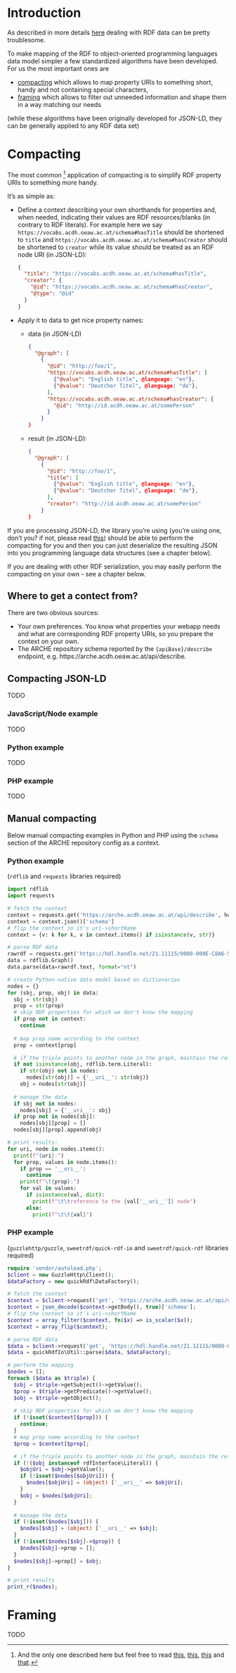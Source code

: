 # Introduction

As described in more details [here](rdf_basics.html) dealing with RDF data can be pretty troublesome.

To make mapping of the RDF to object-oriented programming languages data model simpler a few standardized algorithms have been developed.
For us the most important ones are

* [compacting](https://www.w3.org/TR/json-ld11-api/#compaction) which allows to map property URIs to something short, handy and not containing special characters,
* [framing](https://www.w3.org/TR/json-ld11-framing/) which allows to filter out unneeded information and shape them in a way matching our needs

(while these algorithms have been originally developed for JSON-LD, they can be generally applied to any RDF data set)

# Compacting

The most common ^[And the only one described here but feel free to read [this](https://www.w3.org/TR/json-ld11/#the-context), [this](https://www.w3.org/TR/json-ld11/#indexed-values), [this](https://www.w3.org/TR/json-ld11/#sets-and-lists) and [that](https://www.w3.org/TR/json-ld11/#nested-properties).] application of compacting is to simplify RDF property URIs to something more handy.

It's as simple as:

* Define a context describing your own shorthands for properties and, when needed, indicating their values are RDF resources/blanks (in contrary to RDF literals).
  For example here we say `https://vocabs.acdh.oeaw.ac.at/schema#hasTitle` should be shortened to `title` and `https://vocabs.acdh.oeaw.ac.at/schema#hasCreator` should be shortened to `creator` while its value should be treated as an RDF node URI (in JSON-LD):
  ```json
  {
    "title": "https://vocabs.acdh.oeaw.ac.at/schema#hasTitle",
    "creator": {
      "@id": "https://vocabs.acdh.oeaw.ac.at/schema#hasCreator",
      "@type": "@id"
    }
  }
  ```
* Apply it to data to get nice property names:
  * data (in JSON-LD)
    ```json
    {
      "@graph": [
        {
          "@id": "http://foo/1",
          "https://vocabs.acdh.oeaw.ac.at/schema#hasTitle": [
            {"@value": "English title", @language: "en"},
            {"@value": "Deutcher Titel", @language: "de"},
          ],
          "https://vocabs.acdh.oeaw.ac.at/schema#hasCreator": {
            "@id": "http://id.acdh.oeaw.ac.at/somePerson"
          }
        }
    }
    ```
  * result (in JSON-LD):
    ```json
    {
      "@graph": [
        {
          "@id": "http://foo/1",
          "title": [
            {"@value": "English title", @language: "en"},
            {"@value": "Deutcher Titel", @language: "de"},
          ],
          "creator": "http://id.acdh.oeaw.ac.at/somePerson"
        }
    }
    ```

If you are processing JSON-LD, the library you're using (you're using one, don't you? if not, please read [this](rdf_basics.html)) should be able to perform the compacting for you and then you can just deserialize the resulting JSON into you programming language data structures (see a chapter below).

If you are dealing with other RDF serialization, you may easily perform the compacting on your own - see a chapter below.

## Where to get a contect from?

There are two obvious sources:

* Your own preferences. You know what properties your webapp needs and what are corresponding RDF property URIs, so you prepare the context on your own.
* The ARCHE repository schema reported by the `{apiBase}/describe` endpoint, e.g. https://arche.acdh.oeaw.ac.at/api/describe.  

## Compacting JSON-LD

TODO

### JavaScript/Node example

TODO

### Python example

TODO

### PHP example

TODO

## Manual compacting

Below manual compacting examples in Python and PHP using the `schema` section of the ARCHE repository config as a context.

### Python example

(`rdflib` and `requests` libraries required)

```python
import rdflib
import requests

# fetch the context
context = requests.get('https://arche.acdh.oeaw.ac.at/api/describe', headers={'Accept': 'application/json'})
context = context.json()['schema']
# flip the context so it's uri->shortName
context = {v: k for k, v in context.items() if isinstance(v, str)}

# parse RDF data
rawrdf = requests.get('https://hdl.handle.net/21.11115/0000-000E-C8A6-5', headers={'Accept': 'application/n-triples'})
data = rdflib.Graph()
data.parse(data=rawrdf.text, format="nt")

# create Python-native data model based on dictionaries
nodes = {}
for (sbj, prop, obj) in data:
  sbj = str(sbj)
  prop = str(prop)
  # skip RDF properties for which we don't know the mapping
  if prop not in context:
    continue
    
  # map prop name according to the context
  prop = context[prop]

  # if the triple points to another node in the graph, maintain the reference
  if not isinstance(obj, rdflib.term.Literal):
    if str(obj) not in nodes:
      nodes[str(obj)] = {'__uri__': str(obj)}
    obj = nodes[str(obj)]
    
  # manage the data
  if sbj not in nodes:
    nodes[sbj] = {'__uri__': sbj}
  if prop not in nodes[sbj]:
    nodes[sbj][prop] = []
  nodes[sbj][prop].append(obj)

# print results:
for uri, node in nodes.items():
  print(f"{uri}:")
  for prop, values in node.items():
    if prop == '__uri__':
      continue
    print(f"\t{prop}:")
    for val in values:
      if isinstance(val, dict):
        print(f"\t\treference to the {val['__uri__']} node")
      else:
        print(f"\t\t{val}")
```

### PHP example

(`guzzlehttp/guzzle`, `sweetrdf/quick-rdf-io` and `sweetrdf/quick-rdf` libraries required)

```php
require 'vendor/autoload.php';
$client = new GuzzleHttp\Client();
$dataFactory = new quickRdf\DataFactory();

# fetch the context
$context = $client->request('get', 'https://arche.acdh.oeaw.ac.at/api/describe', ['headers' => ['Accept' => 'application/json']]);
$context = json_decode($context->getBody(), true)['schema'];
# flip the context so it's uri->shortName
$context = array_filter($context, fn($x) => is_scalar($x));
$context = array_flip($context);

# parse RDF data
$data = $client->request('get', 'https://hdl.handle.net/21.11115/0000-000E-C8A6-5', ['headers' => ['Accept' => 'application/n-triples']]);
$data = quickRdfIo\Util::parse($data, $dataFactory);

# perform the mapping
$nodes = [];
foreach ($data as $triple) {
  $sbj = $triple->getSubject()->getValue();
  $prop = $triple->getPredicate()->getValue();
  $obj = $triple->getObject();
  
  # skip RDF properties for which we don't know the mapping
  if (!isset($context[$prop])) {
    continue;
  }
  # map prop name according to the context
  $prop = $context[$prop];

  # if the triple points to another node in the graph, maintain the reference
  if (!($obj instanceof rdfInterface\Literal)) {
    $objUri = $obj->getValue();
    if (!isset($nodes[$objUri])) {
      $nodes[$objUri] = (object) ['__uri__' => $objUri];
    }
    $obj = $nodes[$objUri];
  }
    
  # manage the data
  if (!isset($nodes[$sbj])) {
    $nodes[$sbj] = (object) ['__uri__' => $sbj];
  }
  if (!isset($nodes[$sbj]->$prop)) {
    $nodes[$sbj]->prop = [];
  }
  $nodes[$sbj]->prop[] = $obj;
}

# print results
print_r($nodes);
```

# Framing

TODO
